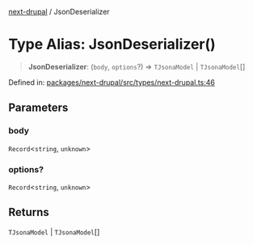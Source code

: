 [next-drupal](../globals.mdx) / JsonDeserializer

# Type Alias: JsonDeserializer()

> **JsonDeserializer**: (`body`, `options`?) => `TJsonaModel` \| `TJsonaModel`[]

Defined in: [packages/next-drupal/src/types/next-drupal.ts:46](https://github.com/chapter-three/next-drupal/blob/b814feb907442ea504825c35810c973aeb865442/packages/next-drupal/src/types/next-drupal.ts#L46)

## Parameters

### body

`Record`\<`string`, `unknown`\>

### options?

`Record`\<`string`, `unknown`\>

## Returns

`TJsonaModel` \| `TJsonaModel`[]
